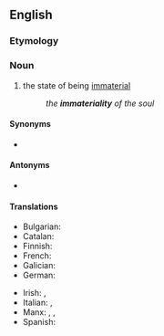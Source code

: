 ==English==

===Etymology===
{{prefix|in|materiality|lang=en}}

===Noun===
{{en-noun|~|immaterialities}}

# the state of being [[immaterial]]
#: ''the '''immateriality''' of the soul''

====Synonyms====
* {{l|en|immaterialness}}

====Antonyms====
* {{l|en|materiality}}

====Translations====
{{trans-top|the state of being immaterial}}
* Bulgarian: {{t+|bg|нематериалност|f}}
* Catalan: {{t|ca|immaterialitat|f}}
* Finnish: {{t+|fi|aineettomuus}}
* French: {{t+|fr|immatérialité|f}}
* Galician: {{t+|gl|inmaterialidade|f}}
* German: {{t+|de|Immaterialität|f}}
{{trans-mid}}
* Irish: {{t|ga|neamhthábhacht|f}}, {{t|ga|neamhábharthacht|f}}
* Italian: {{t|it|immaterialità|f}}, {{t|it|incorporeità|f}}
* Manx: {{t|gv|neuchorpoilid|m}}, {{t|gv|neuheihltys|m}}, {{t|gv|neuventynys|m}}
* Spanish: {{t|es|inmaterialidad|f}}
{{trans-bottom}}